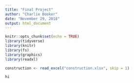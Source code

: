 ```yaml
---
title: "Final Project"
author: "Charlie Booker"
date: "November 29, 2018"
output: html_document
---
```


```r
knitr::opts_chunk$set(echo = TRUE)
library(tidyverse)
library(knitr)
library(fs)
library(graphics)
library(readxl)
```

```r
construction <- read_excel("construction.xlsx", skip = 1)
```

```r
hi
```


